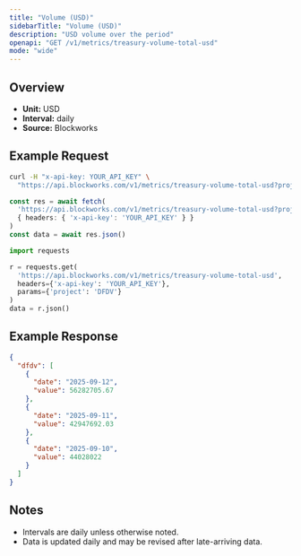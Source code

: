 ```yaml
---
title: "Volume (USD)"
sidebarTitle: "Volume (USD)"
description: "USD volume over the period"
openapi: "GET /v1/metrics/treasury-volume-total-usd"
mode: "wide"
---
```


## Overview

- **Unit:** USD
- **Interval:** daily
- **Source:** Blockworks

## Example Request

<CodeGroup>

```bash cURL
curl -H "x-api-key: YOUR_API_KEY" \
  "https://api.blockworks.com/v1/metrics/treasury-volume-total-usd?project=DFDV"
```

```typescript TypeScript
const res = await fetch(
  'https://api.blockworks.com/v1/metrics/treasury-volume-total-usd?project=DFDV',
  { headers: { 'x-api-key': 'YOUR_API_KEY' } }
)
const data = await res.json()
```

```python Python
import requests

r = requests.get(
  'https://api.blockworks.com/v1/metrics/treasury-volume-total-usd',
  headers={'x-api-key': 'YOUR_API_KEY'},
  params={'project': 'DFDV'}
)
data = r.json()
```

</CodeGroup>

## Example Response

```json
{
  "dfdv": [
    {
      "date": "2025-09-12",
      "value": 56282705.67
    },
    {
      "date": "2025-09-11",
      "value": 42947692.03
    },
    {
      "date": "2025-09-10",
      "value": 44028022
    }
  ]
}
```

## Notes
- Intervals are daily unless otherwise noted.
- Data is updated daily and may be revised after late-arriving data.